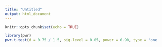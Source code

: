 ```yaml
---
title: "Untitled"
output: html_document
---
```


```r
knitr::opts_chunk$set(echo = TRUE)
```


```r
library(pwr)
pwr.t.test(d = 0.75 / 1.5, sig.level = 0.05, power = 0.90, type = "one.sample", alternative = "two.sided")

```

